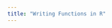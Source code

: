 ```yaml
---
title: "Writing Functions in R"
---
```



<!-- iteration with loops -->
<!-- https://lmyint.github.io/212_spring_2024/11-iteration-1.html -->

<!-- iteration with purrr -->
<!-- https://lmyint.github.io/212_spring_2024/12-iteration-2.html -->

<!-- both -->
<!-- https://lmyint.github.io/212_fall_2023/09-iteration.html -->